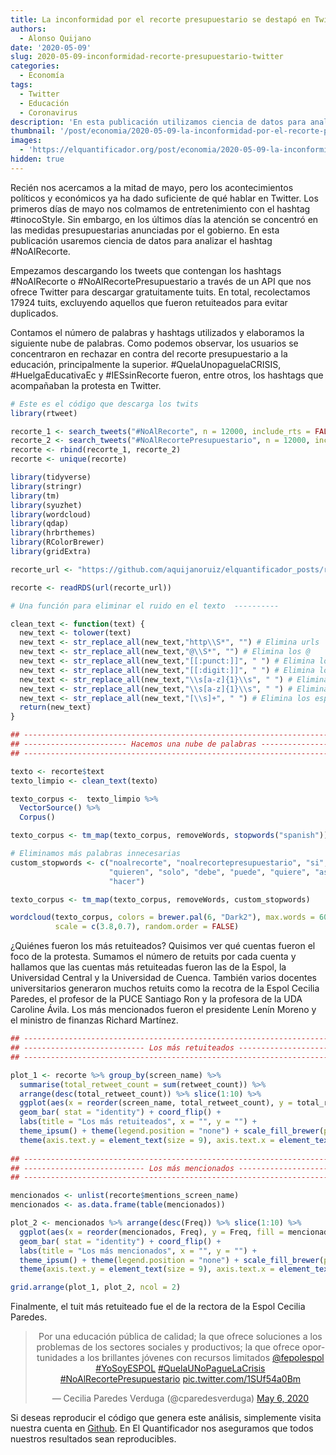 ```yaml
---
title: La inconformidad por el recorte presupuestario se destapó en Twitter
authors: 
  - Alonso Quijano
date: '2020-05-09'
slug: 2020-05-09-inconformidad-recorte-presupuestario-twitter
categories:
  - Economía
tags:
  - Twitter
  - Educación
  - Coronavirus
description: 'En esta publicación utilizamos ciencia de datos para analizar la reacción en Twitter que generó el recorte presupuestario a la educación. Nos preguntamos cuáles fueron las cuentas que generaron más tendencia y cuáles fueron las más mencionadas en los tuits. Asimimo, Resumimos en una nube de palabras más de dicisiete mil tuits.'
thumbnail: '/post/economia/2020-05-09-la-inconformidad-por-el-recorte-presupuestario-se-destapo-en-twitter.png'
images: 
  - 'https://elquantificador.org/post/economia/2020-05-09-la-inconformidad-por-el-recorte-presupuestario-se-destapo-en-twitter.png'
hidden: true
---
```


Recién nos acercamos a la mitad de mayo, pero los acontecimientos políticos y económicos ya ha dado suficiente de qué hablar en Twitter. Los primeros días de mayo nos colmamos de entretenimiento con el hashtag #tinocoStyle. Sin embargo, en los últimos días la atención se concentró en las medidas presupuestarias anunciadas por el gobierno. En esta publicación usaremos ciencia de datos para analizar el hashtag #NoAlRecorte.

Empezamos descargando los tweets que contengan los hashtags #NoAlRecorte o #NoAlRecortePresupuestario a través de un API que nos ofrece Twitter para descargar gratuitamente tuits. En total, recolectamos 17924 tuits, excluyendo aquellos que fueron retuiteados para evitar duplicados.

Contamos el número de palabras y hashtags utilizados y elaboramos la siguiente nube de palabras. Como podemos observar, los usuarios se concentraron en rechazar en contra del recorte presupuestario a la educación, principalmente la superior. #QuelaUnopaguelaCRISIS, #HuelgaEducativaEc y #IESsinRecorte fueron, entre otros, los hashtags que acompañaban la protesta en Twitter.

```r

# Este es el código que descarga los twits
library(rtweet)

recorte_1 <- search_tweets("#NoAlRecorte", n = 12000, include_rts = FALSE)
recorte_2 <- search_tweets("#NoAlRecortePresupuestario", n = 12000, include_rts = FALSE)
recorte <- rbind(recorte_1, recorte_2)
recorte <- unique(recorte)
```

```r
library(tidyverse)
library(stringr)
library(tm)
library(syuzhet)
library(wordcloud)
library(qdap)
library(hrbrthemes)
library(RColorBrewer)
library(gridExtra)

recorte_url <- "https://github.com/aquijanoruiz/elquantificador_posts/raw/master/economia/2020-05-09-la-inconformidad-por-el-recorte-presupuestario-se-destapo-en-twitter/recorte.rds"

recorte <- readRDS(url(recorte_url))

# Una función para eliminar el ruido en el texto  ----------

clean_text <- function(text) {
  new_text <- tolower(text)
  new_text <- str_replace_all(new_text,"http\\S*", "") # Elimina urls
  new_text <- str_replace_all(new_text,"@\\S*", "") # Elimina los @
  new_text <- str_replace_all(new_text,"[[:punct:]]", " ") # Elimina los signos de puntuación
  new_text <- str_replace_all(new_text,"[[:digit:]]", " ") # Elimina los números
  new_text <- str_replace_all(new_text,"\\s[a-z]{1}\\s", " ") # Elimina las palabras de un solo caracter
  new_text <- str_replace_all(new_text,"\\s[a-z]{1}\\s", " ") # Elimina las palabras de un solo caracter (otra vez)
  new_text <- str_replace_all(new_text,"[\\s]+", " ") # Elimina los espacios
  return(new_text)
}

## --------------------------------------------------------------------------- ##
## ----------------------- Hacemos una nube de palabras ---------------------- ##
## --------------------------------------------------------------------------- ##

texto <- recorte$text
texto_limpio <- clean_text(texto)

texto_corpus <-  texto_limpio %>% 
  VectorSource() %>% 
  Corpus() 

texto_corpus <- tm_map(texto_corpus, removeWords, stopwords("spanish"))

# Eliminamos más palabras innecesarias
custom_stopwords <- c("noalrecorte", "noalrecortepresupuestario", "si", "ser", "ahora", "hoy", 
                      "quieren", "solo", "debe", "puede", "quiere", "así", "deben", "siempre",
                      "hacer")

texto_corpus <- tm_map(texto_corpus, removeWords, custom_stopwords)

wordcloud(texto_corpus, colors = brewer.pal(6, "Dark2"), max.words = 60,
          scale = c(3.8,0.7), random.order = FALSE)
```

¿Quiénes fueron los más retuiteados? Quisimos ver qué cuentas fueron el foco de la protesta. Sumamos el número de retuits por cada cuenta y hallamos que las cuentas más retuiteadas fueron las de la Espol, la Universidad Central y la Universidad de Cuenca.  También varios docentes universitarios generaron muchos retuits como la recotra de la Espol Cecilia Paredes, el profesor de la PUCE Santiago Ron y la profesora de la UDA Caroline Ávila. Los más mencionados fueron el presidente Lenín Moreno y el ministro de finanzas Richard Martínez.

```r
## --------------------------------------------------------------------------- ##
## --------------------------- Los más retuiteados --------------------------- ##
## --------------------------------------------------------------------------- ##

plot_1 <- recorte %>% group_by(screen_name) %>% 
  summarise(total_retweet_count = sum(retweet_count)) %>% 
  arrange(desc(total_retweet_count)) %>% slice(1:10) %>% 
  ggplot(aes(x = reorder(screen_name, total_retweet_count), y = total_retweet_count, fill = screen_name)) + 
  geom_bar( stat = "identity") + coord_flip() + 
  labs(title = "Los más retuiteados", x = "", y = "") + 
  theme_ipsum() + theme(legend.position = "none") + scale_fill_brewer(palette = "Spectral") +
  theme(axis.text.y = element_text(size = 9), axis.text.x = element_text(size = 9), plot.title = element_text(size=16))
  
## --------------------------------------------------------------------------- ##
## --------------------------- Los más mencionados --------------------------- ##
## --------------------------------------------------------------------------- ##

mencionados <- unlist(recorte$mentions_screen_name)
mencionados <- as.data.frame(table(mencionados))

plot_2 <- mencionados %>% arrange(desc(Freq)) %>% slice(1:10) %>% 
  ggplot(aes(x = reorder(mencionados, Freq), y = Freq, fill = mencionados)) + 
  geom_bar( stat = "identity") + coord_flip() + 
  labs(title = "Los más mencionados", x = "", y = "") + 
  theme_ipsum() + theme(legend.position = "none") + scale_fill_brewer(palette = "Spectral") +
  theme(axis.text.y = element_text(size = 9), axis.text.x = element_text(size = 9), plot.title = element_text(size=16))

grid.arrange(plot_1, plot_2, ncol = 2)
```

Finalmente, el tuit más retuiteado fue el de la rectora de la Espol Cecilia Paredes. 

<center><blockquote class="twitter-tweet"><p lang="es" dir="ltr">Por una educación pública de calidad; la que ofrece soluciones a los problemas de los sectores sociales y productivos; la que ofrece oportunidades a los brillantes jóvenes con recursos limitados <a href="https://twitter.com/fepolespol?ref_src=twsrc%5Etfw">@fepolespol</a> <a href="https://twitter.com/hashtag/YoSoyESPOL?src=hash&amp;ref_src=twsrc%5Etfw">#YoSoyESPOL</a> <a href="https://twitter.com/hashtag/QuelaUNoPagueLaCrisis?src=hash&amp;ref_src=twsrc%5Etfw">#QuelaUNoPagueLaCrisis</a> <a href="https://twitter.com/hashtag/NoAlRecortePresupuestario?src=hash&amp;ref_src=twsrc%5Etfw">#NoAlRecortePresupuestario</a> <a href="https://t.co/1SUf54a0Bm">pic.twitter.com/1SUf54a0Bm</a></p>&mdash; Cecilia Paredes Verduga (@cparedesverduga) <a href="https://twitter.com/cparedesverduga/status/1257855359722688513?ref_src=twsrc%5Etfw">May 6, 2020</a></blockquote> <script async src="https://platform.twitter.com/widgets.js" charset="utf-8"></script></center>

Si deseas reproducir el código que genera este análisis, simplemente visita nuestra cuenta en [Github](https://github.com/aquijanoruiz/elquantificador_posts/blob/master/economia/2020-05-09-la-inconformidad-por-el-recorte-presupuestario-se-destapo-en-twitter/2020-05-09-la-inconformidad-por-el-recorte-presupuestario-se-destapo-en-twitter.Rmd). En El Quantificador nos aseguramos que todos nuestros resultados sean reproducibles.